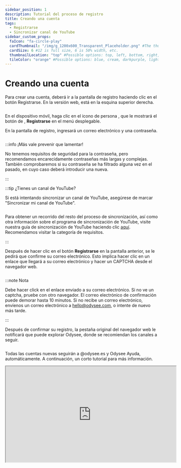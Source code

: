 ---
sidebar_position: 1
description: Tutorial del proceso de registro
title: Creando una cuenta
tags:
  - Registrarse
  - Sincronizar canal de YouTube
sidebar_custom_props:
  faIcon: "fa-circle-play"
  cardThumbnail: "/img/g_1200x600_Transparent_Placeholder.png" #The thumbnail on the category card.
  cardSize: 6 #12 is full size, 6 is 50% width, etc.
  thumbnailLocation: "top" #Possible options: top, left, bottom, right, none
  tileColor: "orange" #Possible options: blue, cream, darkpurple, lightpurple, mauve, orange, pink, none
---

# Creando una cuenta

Para crear una cuenta, deberá ir a la pantalla de registro haciendo clic en el botón <PrimaryOdyseeButton url="https://odysee.com/$/signup">Registrarse</PrimaryOdyseeButton>. En la versión web, está en la esquina superior derecha.

<Image img="/img/en/category-basics1.png"/>

En el dispositivo móvil, haga clic en el icono de persona <OdyseeButtonRound ><OdyseeIcon type="person"/></OdyseeButtonRound>, que le mostrará el botón de <OdyseeIcon type="key"/>, **Registrarse** en el menú desplegable.

En la pantalla de registro, ingresará un correo electrónico y una contraseña.

<Image img="/img/en/category-basics2.png"/>

:::info ¡Más vale prevenir que lamentar!

No tenemos requisitos de seguridad para la contraseña, pero recomendamos encarecidamente contraseñas más largas y complejas. También comprobaremos si su contraseña se ha filtrado alguna vez en el pasado, en cuyo caso deberá introducir una nueva.

:::

:::tip ¿Tienes un canal de YouTube?

Si está intentando sincronizar un canal de YouTube, asegúrese de marcar "Sincronizar mi canal de YouTube".

<Image img="/img/en/category-basics3.png"/>

Para obtener un recorrido del resto del proceso de sincronización, así como otra información sobre el programa de sincronización de YouTube, visite nuestra guía de sincronización de YouTube haciendo clic [aquí](/es/category/walkthrough/). Recomendamos visitar la categoría de requisitos.

:::

Después de hacer clic en el botón **Registrarse** en la pantalla anterior, se le pedirá que confirme su correo electrónico. Esto implica hacer clic en un enlace que llegará a su correo electrónico y hacer un CAPTCHA desde el navegador web.

<Image img="/img/en/category-basics4.png"/>

:::note Nota

Debe hacer click en el enlace enviado a su correo electrónico. Si no ve un captcha, pruebe con otro navegador. El correo electrónico de confirmación puede demorar hasta 10 minutos. Si no recibe un correo electrónico, envíenos un correo electrónico a hello@odysee.com, o intente de nuevo más tarde.

:::

Después de confirmar su registro, la pestaña original del navegador web le notificará que puede explorar Odysee, donde se recomiendan los canales a seguir.

<Image img="/img/en/category-basics5.png"/>

Todas las cuentas nuevas seguirán a @odysee.es y Odysee Ayuda, automáticamente. A continuación, un corto tutorial para más información.

<iframe id="odysee-iframe" width="560" height="315" src="https://odysee.com/$/embed/c%C3%B3mo-crear-una-cuenta-en-odysee/9c1064d485acebbbb1cc1aa8c2f93ff114cee4d9?r=EHmNcr6EpYs6s4AZNiCN51H2aQ3UtsA1" allowfullscreen></iframe>
